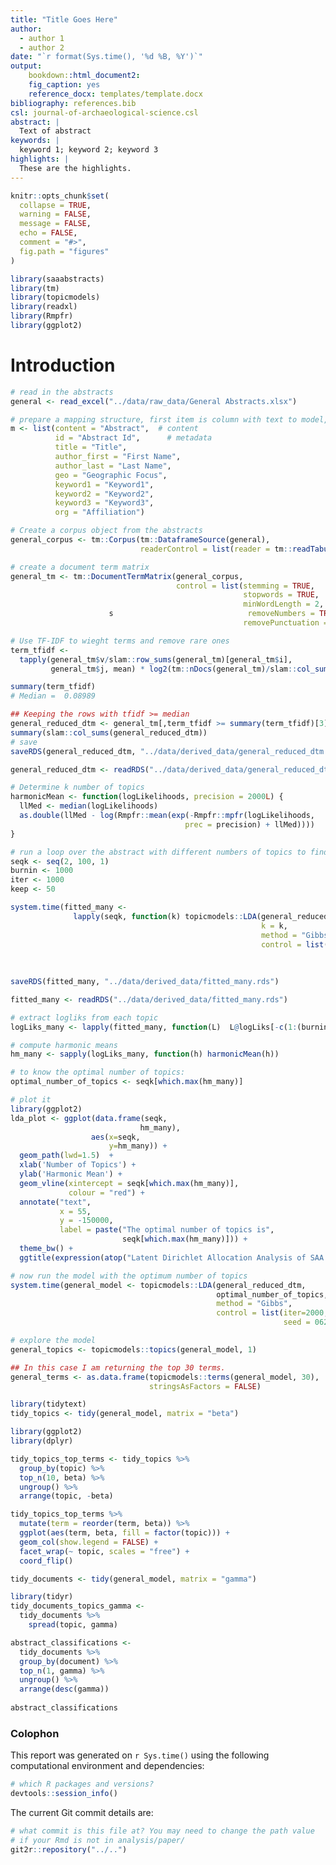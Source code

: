 ```yaml
---
title: "Title Goes Here"
author:
  - author 1
  - author 2
date: "`r format(Sys.time(), '%d %B, %Y')`"
output: 
    bookdown::html_document2:
    fig_caption: yes
    reference_docx: templates/template.docx
bibliography: references.bib
csl: journal-of-archaeological-science.csl
abstract: |
  Text of abstract
keywords: |
  keyword 1; keyword 2; keyword 3
highlights: |
  These are the highlights. 
---
```



<!-- This is the format for text comments that will be ignored during renderings. Do not put R code in these comments because it will not be ignored. -->

```r
knitr::opts_chunk$set(
  collapse = TRUE,
  warning = FALSE,
  message = FALSE,
  echo = FALSE,
  comment = "#>",
  fig.path = "figures"
)

library(saaabstracts)
library(tm)
library(topicmodels)
library(readxl)
library(Rmpfr)
library(ggplot2)
```

# Introduction

```r
# read in the abstracts
general <- read_excel("../data/raw_data/General Abstracts.xlsx")
```

```r
# prepare a mapping structure, first item is column with text to model, others are metadata
m <- list(content = "Abstract",  # content
          id = "Abstract Id",      # metadata
          title = "Title", 
          author_first = "First Name",
          author_last = "Last Name",
          geo = "Geographic Focus",
          keyword1 = "Keyword1", 
          keyword2 = "Keyword2", 
          keyword3 = "Keyword3", 
          org = "Affiliation")
```

```r
# Create a corpus object from the abstracts
general_corpus <- tm::Corpus(tm::DataframeSource(general), 
                             readerControl = list(reader = tm::readTabular(mapping = m)))

# create a document term matrix
general_tm <- tm::DocumentTermMatrix(general_corpus, 
                                     control = list(stemming = TRUE, 
                                                    stopwords = TRUE,
                                                    minWordLength = 2, 
                      s                              removeNumbers = TRUE, 
                                                    removePunctuation = TRUE))
```



```r
# Use TF-IDF to wieght terms and remove rare ones
term_tfidf <- 
  tapply(general_tm$v/slam::row_sums(general_tm)[general_tm$i], 
         general_tm$j, mean) * log2(tm::nDocs(general_tm)/slam::col_sums(general_tm > 0))

summary(term_tfidf)
# Median =  0.08989
```


```r
## Keeping the rows with tfidf >= median
general_reduced_dtm <- general_tm[,term_tfidf >= summary(term_tfidf)[3]]
summary(slam::col_sums(general_reduced_dtm))
# save
saveRDS(general_reduced_dtm, "../data/derived_data/general_reduced_dtm.rds")
```

```r
general_reduced_dtm <- readRDS("../data/derived_data/general_reduced_dtm.rds")
```


```r
# Determine k number of topics
harmonicMean <- function(logLikelihoods, precision = 2000L) {
  llMed <- median(logLikelihoods)
  as.double(llMed - log(Rmpfr::mean(exp(-Rmpfr::mpfr(logLikelihoods,
                                       prec = precision) + llMed))))
}
```


```r
# run a loop over the abstract with different numbers of topics to find which number of topcis is the best
seqk <- seq(2, 100, 1)
burnin <- 1000
iter <- 1000
keep <- 50
```

```r
system.time(fitted_many <- 
              lapply(seqk, function(k) topicmodels::LDA(general_reduced_dtm, 
                                                        k = k,
                                                        method = "Gibbs",
                                                        control = list(burnin = burnin,
                                                                       iter = iter, 
                                                                       keep = keep) )))
                                                                       
saveRDS(fitted_many, "../data/derived_data/fitted_many.rds")
```

```r
fitted_many <- readRDS("../data/derived_data/fitted_many.rds")
```

```r
# extract logliks from each topic
logLiks_many <- lapply(fitted_many, function(L)  L@logLiks[-c(1:(burnin/keep))])

# compute harmonic means
hm_many <- sapply(logLiks_many, function(h) harmonicMean(h))

# to know the optimal number of topics:
optimal_number_of_topics <- seqk[which.max(hm_many)]

# plot it
library(ggplot2)
lda_plot <- ggplot(data.frame(seqk, 
                             hm_many), 
                  aes(x=seqk, 
                      y=hm_many)) + 
  geom_path(lwd=1.5)  +
  xlab('Number of Topics') +
  ylab('Harmonic Mean') +
  geom_vline(xintercept = seqk[which.max(hm_many)],
             colour = "red") +
  annotate("text",
           x = 55, 
           y = -150000, 
           label = paste("The optimal number of topics is", 
                         seqk[which.max(hm_many)])) +
  theme_bw() +
  ggtitle(expression(atop("Latent Dirichlet Allocation Analysis of SAA General Abstracts", atop(italic("How many distinct topics in the abstracts?"), ""))))
```

```r
# now run the model with the optimum number of topics
system.time(general_model <- topicmodels::LDA(general_reduced_dtm, 
                                              optimal_number_of_topics,
                                              method = "Gibbs", 
                                              control = list(iter=2000, 
                                                             seed = 0622)))

# explore the model
general_topics <- topicmodels::topics(general_model, 1)

## In this case I am returning the top 30 terms.
general_terms <- as.data.frame(topicmodels::terms(general_model, 30), 
                               stringsAsFactors = FALSE)
```


```r
library(tidytext)
tidy_topics <- tidy(general_model, matrix = "beta")

library(ggplot2)
library(dplyr)

tidy_topics_top_terms <- tidy_topics %>%
  group_by(topic) %>%
  top_n(10, beta) %>%
  ungroup() %>%
  arrange(topic, -beta)
```


```r
tidy_topics_top_terms %>%
  mutate(term = reorder(term, beta)) %>%
  ggplot(aes(term, beta, fill = factor(topic))) +
  geom_col(show.legend = FALSE) +
  facet_wrap(~ topic, scales = "free") +
  coord_flip()
```

```r
tidy_documents <- tidy(general_model, matrix = "gamma")

library(tidyr)
tidy_documents_topics_gamma <-
  tidy_documents %>% 
    spread(topic, gamma)

abstract_classifications <- 
  tidy_documents %>%
  group_by(document) %>%
  top_n(1, gamma) %>%
  ungroup() %>% 
  arrange(desc(gamma))
  
abstract_classifications
```





### Colophon

This report was generated on `r Sys.time()` using the following computational environment and dependencies: 

```r
# which R packages and versions?
devtools::session_info()
```

The current Git commit details are:

```r
# what commit is this file at? You may need to change the path value
# if your Rmd is not in analysis/paper/
git2r::repository("../..")
```

